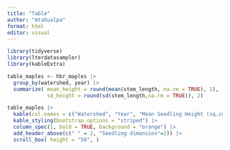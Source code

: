 ```yaml
---
title: "Table"
author: "Atahualpa"
format: html
editor: visual
---
```


```r
library(tidyverse)
library(lterdatasampler)
library(kableExtra)
```

```r

table_maples <- hbr_maples |>
  group_by(watershed, year) |>
  summarize( mean_height = round(mean(stem_length, na.rm = TRUE), 1),
             sd_height = round(sd(stem_length,na.rm = TRUE)), 2)


```

```r
table_maples |>
  kable(col.names = c("Watershed", "Year", "Mean Seedling Height (sq.cm)", "SD Seedling Height (sq.cm)" )) |>
  kable_styling(bootstrap_options = "striped") |>
  column_spec(1, bold = TRUE, background = "orange") |>
  add_header_above(c(" " = 2, "Seedling dimension"=2)) |>
  scroll_box( height = "50", )
  
```
